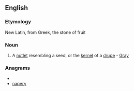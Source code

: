 ==English==

===Etymology===
New Latin, from Greek, the stone of fruit

===Noun===
{{en-noun|Pyrenae}}

# {{botany}}  A [[nutlet]] resembling a seed, or the [[kernel]] of a [[drupe]] - [[Gray]]

===Anagrams===
* {{alphagram|aenpry}}
* [[napery#English|napery]]